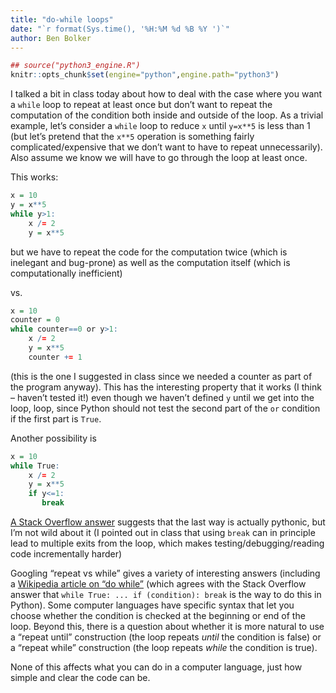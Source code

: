 ```yaml
---
title: "do-while loops"
date: "`r format(Sys.time(), '%H:%M %d %B %Y ')`"
author: Ben Bolker
---
```


```r
## source("python3_engine.R")
knitr::opts_chunk$set(engine="python",engine.path="python3")
```

 I talked a bit in class today about how to deal with the case where
you want a `while` loop to repeat at least once but don't want to repeat
the computation of the condition both inside and outside of the loop.
As a trivial example, let's consider a `while` loop to reduce `x` until `y=x**5` is less than 1 (but let's pretend that the `x**5` operation is something fairly complicated/expensive that we don't want to have to repeat unnecessarily). Also assume we know we will have to go through the loop at least once.

This works:
```r
x = 10
y = x**5
while y>1:
    x /= 2
    y = x**5
```
but we have to repeat the code for the computation twice (which is inelegant and bug-prone) as well as the computation itself (which is computationally inefficient)

vs.

```r
x = 10
counter = 0
while counter==0 or y>1:
    x /= 2
    y = x**5
    counter += 1
```

(this is the one I suggested in class since we needed a counter as part of the
program anyway).  This has the interesting property that it works (I
think -- haven't tested it!) even though we haven't defined `y` until
we get into the loop, loop, since Python should not test the second part 
of the `or` condition if the first part is `True`.

Another possibility is

```r
x = 10
while True:
    x /= 2
    y = x**5
    if y<=1:
       break
```

[A Stack Overflow answer](http://stackoverflow.com/questions/3336052/is-while-true-a-suitable-way-to-repeat-a-block-until-an-accepted-case-is-reache) suggests that the last way is actually pythonic, but I'm not wild about it (I pointed out in class that using `break` can in principle lead to multiple exits from the loop, which makes testing/debugging/reading code incrementally harder)

Googling "repeat vs while" gives a variety of interesting answers (including a [Wikipedia article on "do while"](http://en.wikipedia.org/wiki/Do_while_loop) (which agrees with the Stack Overflow answer that `while True: ... if (condition): break` is the way to do this in Python). Some computer languages have specific syntax that let you choose whether the condition is checked at the beginning or end of the loop.  Beyond this, there is a question about whether it is more natural to use a "repeat until" construction (the loop repeats *until* the condition is false) or a "repeat while" construction (the loop repeats *while* the condition is true).

None of this affects what you can do in a computer language, just how simple and clear the code can be.



